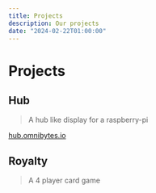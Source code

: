 ```yaml
---
title: Projects
description: Our projects
date: "2024-02-22T01:00:00"
---
```


# Projects

## Hub

> A hub like display for a raspberry-pi

[hub.omnibytes.io](https://hub.omnibytes.io)

## Royalty

> A 4 player card game
